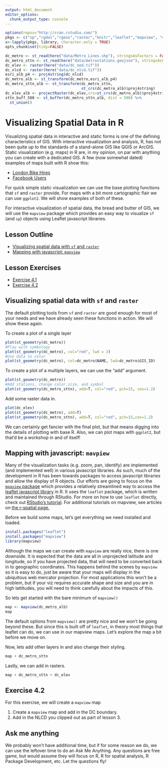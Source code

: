 ```yaml
---
output: html_document
editor_options: 
  chunk_output_type: console
---
```

```r
options(repos="http://cran.rstudio.com/")
pkgs <- c("sp","rgdal","rgeos","raster","knitr","leaflet","mapview", "dplyr","sf","here")
x<-lapply(pkgs, library, character.only = TRUE)
opts_chunk$set(tidy=FALSE)
```

```r
dc_metro <- st_read(here("data/Metro_Lines.shp"), stringsAsFactors = FALSE)
dc_metro_sttn <- st_read(here("data/metrostations.geojson"), stringsAsFactors = FALSE)
dc_elev <- raster(here("data/dc_ned.tif"))
dc_nlcd <- raster(here("data/dc_nlcd.tif"))
esri_alb_p4 <- proj4string(dc_nlcd)
dc_metro_alb <- st_transform(dc_metro,esri_alb_p4)
dc_metro_sttn_alb <- st_transform(dc_metro_sttn,
                                  st_crs(dc_metro_alb)$proj4string)
dc_elev_alb <- projectRaster(dc_elev,crs=st_crs(dc_metro_alb)$proj4string) 
sttn_buff_500 <- st_buffer(dc_metro_sttn_alb, dist = 500) %>%
  st_union()
```

# Visualizing Spatial Data in R
Visualizing spatial data in interactive and static forms is one of the defining characteristics of GIS.  With interactive visualization and analysis, R, has not been quite up to the standards of a stand-alone GIS like QGIS or ArcGIS. Static visualization (e.g. maps) in R are, in my opinion, on par with anything you can create with a dedicated GIS.  A few (now somewhat dated) examples of maps built with R show this:

- [London Bike Hires](http://spatialanalysis.co.uk/wp-content/uploads/2012/02/bike_ggplot.png)
- [Facebook Users](http://paulbutler.org/archives/visualizing-facebook-friends/facebook_map.png)

For quick simple static visualization we can use the base plotting functions that `sf` and `raster` provide.  For maps with a bit more cartographic flair we can use `ggplot2`.  We will show examples of both of these.  

For interactive visualization of spatial data, the bread and butter of GIS, we will use the `mapview` package which provides an easy way to visualize `sf` (and `sp`) objects using Leaflet javascript libraries.

## Lesson Outline
- [Visualizing spatial data with `sf` and `raster`](#visualizing-spatial-data-with-sf-and-raster)
- [Mapping with javascript: `mapview`](#mapping-with-javascript-mapview)

## Lesson Exercises
- [Exercise 4.1](#exercise-41)
- [Exercise 4.2](#exercise-42)

## Visualizing spatial data with `sf` and `raster`

The default plotting tools from `sf` and `raster` are good enough for most of your needs and we have already seen these functions in action.  We will show these again.

To create a plot of a single layer

```r
plot(st_geometry(dc_metro))
#Play with symbology
plot(st_geometry(dc_metro), col="red", lwd = 3)
#Use data to color
plot(st_geometry(dc_metro), col=dc_metro$NAME, lwd=dc_metro$GIS_ID)
```

To create a plot of a multiple layers, we can use the "add" argument.

```r
plot(st_geometry(dc_metro))
#Add stations, change color,size, and symbol
plot(st_geometry(dc_metro_sttn), add=T, col="red", pch=15, cex=1.2)
```

Add some raster data in.

```r
plot(dc_elev)
plot(st_geometry(dc_metro), add=T)
plot(st_geometry(dc_metro_sttn), add=T, col="red", pch=15,cex=1.2)
```

We can certainly get fancier with the final plot, but that means digging into the details of plotting with base R.  Also, we can plot maps with `ggplot2`, but that'd be a workshop in and of itself!  


## Mapping with javascript: `mavpiew`

Many of the visualization tasks (e.g. zoom, pan, identify) are implemented (and implemented well) in various javascript libraries.  As such, much of the development in R has been towards packages to access javascript libraries and allow the display of R objects. Our efforts are going to focus on the [`mpaview` package](https://cran.r-project.org/package=mapview) which provides a relatively streamlined way to access the [leaflet javascript library](http://leafletjs.com/) in R.  It uses the `leaflet` package, which  is written and maintained through RStudio.  For more on how to use `leaflet` directly, check out [RStudio's tutorial](https://rstudio.github.io/leaflet/).  For additional tutorials on mapview, see articles on [the r-spatial page.](https://r-spatial.github.io/mapview/index.html) 

Before we build some maps, let's get everything we need installed and loaded.

```r
install.packages("leaflet")
install.packages("mapview")
library(mapview)
```

Although the maps we can create with `mapview` are really nice, there is one downside.  It is expected that the data are all in unprojected latitude and longitude, so if you have projected data, that will need to be converted back in to geographic coordinates. This happens behind the scenes by `mapview` so it is easy to do, just be aware that your maps will display in the ubiquitous web mercator projection. For most applications this won't be a problem, but if your viz requires accurate shape and size and you are in high lattitudes, you will need to think carefully about the impacts of this.

So lets get started with the bare minimum of `mapview()` 

```r
map <- mapview(dc_metro_alb)
map
```

The default options from `mapview()` are pretty nice and we won't be going beyond these.  But since this is built off of `leaflet`, in theory most things that leaflet can do, we can use in our mapview maps.  Let's explore the map a bit before we move on.

Now, lets add other layers in and also change their styling.

```r
map + dc_metro_sttn
```

Lastly, we can add in rasters.

```r
map + dc_metro_sttn + dc_elev
```

## Exercise 4.2
For this exercise, we will create a `mapview` map

1. Create a `mapview` map and add in the DC boundary.
2. Add in the NLCD you clipped out as part of lesson 3.

## Ask me anything

We probably won't have additional time, but if for some reason we do, we can use the leftover time to do an Ask Me Anything.  Any questions are free game, but would assume they will focus on R, R for spatial analysis, R Package Development, etc.  Let the questions fly!

